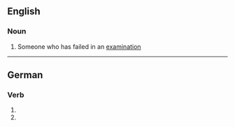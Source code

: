 ==English==

===Noun===
{{en-noun}}

# Someone who has failed in an [[examination]]

----
==German==

===Verb===
{{head|de|verb form}}

# {{de-verb form of|flunkern|1|s|g}}
# {{de-verb form of|flunkern|i|s}}
{{rfc-auto}}